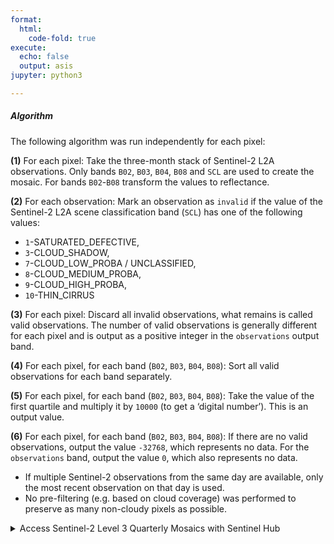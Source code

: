```yaml
---
format:
  html:
    code-fold: true
execute:
  echo: false
  output: asis
jupyter: python3

---
```


##### Algorithm

The following algorithm was run independently for each pixel:

**(1)** For each pixel: Take the three-month stack of Sentinel-2 L2A observations. Only bands `B02`, `B03`, `B04`, `B08` and `SCL` are used to create the mosaic. For bands `B02`-`B08` transform the values to reflectance.

**(2)** For each observation: Mark an observation as `invalid` if the value of the Sentinel-2 L2A scene classification band (`SCL`) has one of the following values: 

-	`1`-SATURATED_DEFECTIVE,
-	`3`-CLOUD_SHADOW, 
-	`7`-CLOUD_LOW_PROBA / UNCLASSIFIED, 
-	`8`-CLOUD_MEDIUM_PROBA, 
-	`9`-CLOUD_HIGH_PROBA, 
-	`10`-THIN_CIRRUS

**(3)** For each pixel: Discard all invalid observations, what remains is called valid observations. The number of valid observations is generally different for each pixel and is output as a positive integer in the `observations` output band. 

**(4)** For each pixel, for each band (`B02`, `B03`, `B04`, `B08`): Sort all valid observations for each band separately. 

**(5)** For each pixel, for each band (`B02`, `B03`, `B04`, `B08`): Take the value of the first quartile and multiply it by `10000` (to get a 'digital number'). This is an output value.

**(6)** For each pixel, for each band (`B02`, `B03`, `B04`, `B08`): If there are no valid observations, output the value `-32768`, which represents no data. For the `observations` band, output the value `0`, which also represents no data. 

::: {.callout-note}


-	If multiple Sentinel-2 observations from the same day are available, only the most recent observation on that day is used.
-	No pre-filtering (e.g. based on cloud coverage) was performed to preserve as many non-cloudy pixels as possible.


:::

<details><summary>Access Sentinel-2 Level 3 Quarterly Mosaics with Sentinel Hub</summary>

##### Access Sentinel-2 Level 3 Quarterly Mosaics with Sentinel Hub 

Sentinel-2 Level 3 Quarterly Mosaics are onboarded to Sentinel Hub as a BYOC data collection. To access the data, you will need the specific pieces of information listed below, for general information about how to access BYOC collection visit our [Data BYOC page](https://documentation.dataspace.copernicus.eu/APIs/SentinelHub/Data/Byoc.html){target="_blank"}.

- Data collection id: `byoc-5460de54-082e-473a-b6ea-d5cbe3c17cca`
- Available Bands and Data: 

<table class="available-mosaic-bands" style="margin: 10px;">
  <thead>
    <tr>
      <th style="background-color: #9ea1a5">Name</th>
      <th style="background-color: #9ea1a5">Description</th>
      <th style="background-color: #9ea1a5">Resolution</th>
    </tr>
  </thead>
  <tbody>
    <tr>
      <td rowspan="1">B02</td>
      <td>Blue</td>
      <td>10 m</td>
    </tr>
    <tr>
      <td rowspan="1">B03</td>
      <td>Green</td>
      <td>10 m</td>
    </tr>
    <tr>
      <td rowspan="1">B04</td>
      <td>Red</td>
      <td>10 m</td>
    </tr>
    <tr>
      <td rowspan="1">B08</td>
      <td>Near Infrared (NIR)</td>
      <td>10 m</td>
    </tr>
    <tr>
      <td rowspan="1">observation</td>
      <td>Number of valid observations</td>
      <td>10 m</td>
    </tr>
    <tr>
      <td rowspan="1">dataMask</td>
      <td>The mask of data/no data pixels ([more](https://documentation.dataspace.copernicus.eu/APIs/SentinelHub/UserGuides/Datamask.html)).</td>
      <td>N/A*</td>
    </tr>
  </tbody>
</table>

*dataMask has no source resolution as it is calculated for each output pixel.

###### Example of requesting mosaic over Rome with Processing API request

The request below is written in python. To execute it, you need to create an OAuth client as is explained [here](https://documentation.dataspace.copernicus.eu/APIs/SentinelHub/Overview/Authentication.html#python). It is named `oauth` in this example.

``` python
evalscript = """
//VERSION=3
function setup() {
  return {
    input: ["B02", "B03", "B04"],
    output: { bands: 3 }
  };
}

function evaluatePixel(sample) {
  return [2.5 * sample.B04/10000, 2.5 * sample.B03/10000, 2.5 * sample.B02/10000];
}
"""

request = {
  "input": {
    "bounds": {
      "bbox": [
        12.44693,
        41.870072,
        12.541001,
        41.917096
      ]
    },
    "data": [
      {
        "dataFilter": {
          "timeRange": {
            "from": "2023-01-01T00:00:00Z",
            "to": "2023-01-02T23:59:59Z"
          }
        },
        "type": "byoc-5460de54-082e-473a-b6ea-d5cbe3c17cca"
      }
    ]
  },
  "output": {
    "width": 780,
    "height": 523,
    "responses": [
      {
        "identifier": "default",
        "format": {
          "type": "image/jpeg"
        }
      }
    ]
  },
  "evalscript": evalscript,
}

url = "https://sh.dataspace.copernicus.eu/api/v1/process"
response = oauth.post(url, json=request)
```
</details>
